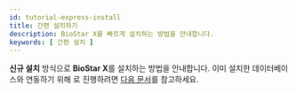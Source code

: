 ```yaml
---
id: tutorial-express-install
title: 간편 설치하기
description: BioStar X를 빠르게 설치하는 방법을 안내합니다.
keywords: [ 간편 설치 ]
---
```


**신규 설치** 방식으로 **BioStar X**를 설치하는 방법을 안내합니다. 이미 설치한 데이터베이스와 연동하기 위해 <Cmd code='biostar2.install.customInstall' />로 진행하려면 [다음 문서](tutorial-custom-install)를 참고하세요.


<InstallStep />